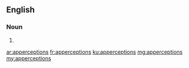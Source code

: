 ==English==

===Noun===
{{head|en}}

# {{plural of|apperception}}

[[ar:apperceptions]]
[[fr:apperceptions]]
[[ku:apperceptions]]
[[mg:apperceptions]]
[[my:apperceptions]]